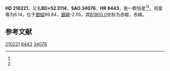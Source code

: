 {{Starbox begin
| name = HD 210221
}}
{{Starbox observe
| epoch = [[J2000.0|J2000.0]]
| constell = {{星座名待查}}<ref name=SIMBAD>{{cite web
 | url=http://simbad.u-strasbg.fr/simbad/sim-id?Ident=HR+8443
 | title=Pulsating variable Star
 | publisher=Centre de Données astronomiques de Strasbourg
 | work=SIMBAD
 | accessdate=2012-07-13
 | archive-date=2016-03-17
 | archive-url=https://web.archive.org/web/20160317202629/http://simbad.u-strasbg.fr/simbad/sim-id?Ident=HR+8443
 | dead-url=no
 }}</ref><ref name=DATA>{{cite web
 | url=http://vizier.u-strasbg.fr/viz-bin/VizieR-5?-out.add=.&-source=5050&-corr=PK=HR&-out.max=9999&HR=8443
 | title=VizieR Detailed Page
 | accessdate=2012-07-13
 | archive-date=2016-03-05
 | archive-url=https://web.archive.org/web/20160305033333/http://vizier.u-strasbg.fr/viz-bin/VizieR-5?-out.add=.&-source=5050&-corr=PK=HR&-out.max=9999&HR=8443
 | dead-url=no
 }}</ref>
| 星官 = 
| ra = {{RA|22|7|25.5}}<ref name=SIMBAD /><ref name=DATA />
| dec = {{DEC|+53|18|26}}<ref name=SIMBAD /><ref name=DATA />
| appmag_v = 6.14<ref name=SIMBAD /><ref name=DATA />
}}
{{Starbox character
| class = A3Ib<ref name=SIMBAD /><ref name=DATA />
| b-v = 0.43<ref name=SIMBAD /><ref name=DATA />
| u-b = 0.24<ref name=SIMBAD /><ref name=DATA />
| r-i = <ref name=SIMBAD /><ref name=DATA />
| variable = 
}}
{{Starbox astrometry
| radial_v = 0.24
| prop_mo_ra = -26
| parallax = 
| p_error = 
}}
{{Starbox catalog
| names =BD+52 3114，[[SAO星表|SAO]] 34076，[[HD星表|HD]] 210221，[[HR星表|HR]] 8443}}
{{Starbox reference |Simbad=HR+8443}}
{{Starbox end}}

'''HD 210221'''，又名'''BD+52 3114'''，'''SAO 34076'''、'''HR 8443'''，是一颗恒星<ref name=SIMBAD /><ref name=DATA />，视星等为6.14，位于[[銀道座標系|銀經]]99.84，[[銀道座標系|銀緯]]-2.05，其[[B1900.0|B1900.0]]坐标为赤經{{RA|22|3|43.3}}，赤緯{{DEC|+52|-2.05|7}}。

== 参考文献 ==
{{reflist}}

{{star-stub}}

[[Category:HD和HDE天體|210221]]
[[Category:HR天體|8443]]
[[Category:SAO天體|34076]]